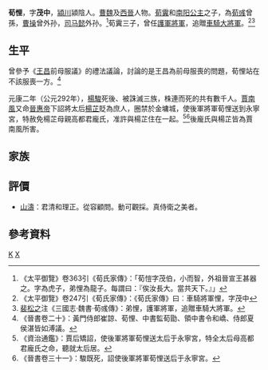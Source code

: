'''荀悝'''{{BD|？||？||catIdx=X}}，字'''茂中'''，[[潁川|潁川]]潁陰人。[[曹魏|曹魏]]及[[西晉|西晉]]人物。[[荀霬|荀霬]]和[[南陽公主_(西晉)|南阳公主]]之子，為[[荀彧|荀彧]]曾孫，[[曹操|曹操]]曾外孙，[[司马懿|司马懿]]外孙。<ref>《太平御覽》卷363引《荀氏家傳》：「荀愷字茂伯，小而智，外祖晉宣王甚器之。字為虎子，弟悝為龍子。每謂曰：『俟汝長大。當共天下。』」</ref>荀霬三子，曾任[[護軍將軍|護軍將軍]]，追贈[[車騎大將軍|車騎大將軍]]。<ref>《太平御覽》卷247引《荀氏家傳》：《荀氏家傳》曰︰車騎將軍悝，字茂中</ref><ref>[[裴松之|裴松之]]注《三國志‧魏書‧荀彧傳》：弟悝，護軍將軍，追贈車騎大將軍。</ref>

==生平==
曾參予《[[王昌|王昌]]前母服議》的禮法議論，討論的是王昌為前母服喪的問題，荀悝站在不該服喪一方。<ref>《晉書卷二十》：黃門侍郎崔諒、荀悝、中書監荀勖、領中書令和嶠、侍郎夏侯湛皆如溥議。</ref>

元康二年（公元292年），[[楊駿|楊駿]]死後、被誅滅三族，株連而死的共有數千人。[[賈南風|賈南風]]又命[[晉惠帝|晉惠帝]]下詔將太后[[楊芷|楊芷]]貶為庶人，圈禁於金墉城，使後軍將軍荀悝送到永寧宮，特赦免楊芷母親高都君龐氏，准許與楊芷住在一起。<ref>《資治通鑑》：賈后矯詔，使後軍將軍荀悝送太后于永寧宮，特全太后母高都君龐氏之命，聽就太后居。</ref><ref>《晉書卷三十一》：駿既死，詔使後軍將軍荀悝送后于永寧宮。</ref>後龐氏與楊芷皆為賈南風所害。
==家族==
{{Main|颍川荀氏世系图}}
==評價==
*[[山濤|山濤]]：君清和理正。從容顧問。動可觀採。真侍衛之美者。
==參考資料==

[[Category:颍川荀氏|K]]
[[Category:西晉軍事人物|X]]